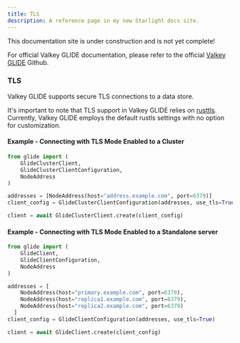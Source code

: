 ```yaml
---
title: TLS
description: A reference page in my new Starlight docs site.
---
```



<Aside type="caution" title="Work In Progress!">
This documentation site is under construction and is not yet complete!

For official Valkey GLIDE documentation, please refer to the official [Valkey GLIDE](https://github.com/valkey-io/valkey-glide) Github.
</Aside>


### TLS

Valkey GLIDE supports secure TLS connections to a data store.

It's important to note that TLS support in Valkey GLIDE relies on [rusttls](https://github.com/rustls/rustls). Currently, Valkey GLIDE employs the default rustls settings with no option for customization.

#### Example - Connecting with TLS Mode Enabled to a Cluster

```python
from glide import (
    GlideClusterClient,
    GlideClusterClientConfiguration,
    NodeAddress
)

addresses = [NodeAddress(host="address.example.com", port=6379)]
client_config = GlideClusterClientConfiguration(addresses, use_tls=True)

client = await GlideClusterClient.create(client_config)
```
#### Example - Connecting with TLS Mode Enabled to a Standalone server

```python
from glide import (
    GlideClient,
    GlideClientConfiguration,
    NodeAddress
)

addresses = [
    NodeAddress(host="primary.example.com", port=6379),
    NodeAddress(host="replica1.example.com", port=6379),
    NodeAddress(host="replica2.example.com", port=6379)
  ]
client_config = GlideClientConfiguration(addresses, use_tls=True)

client = await GlideClient.create(client_config)
```

